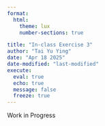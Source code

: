 ---
format: 
  html:
    theme: lux
    number-sections: true

title: "In-class Exercise 3"
author: "Tai Yu Ying"
date: "Apr 18 2025"
date-modified: "last-modified"
execute: 
  eval: true
  echo: true
  message: false
  freeze: true
---

::: text-center
[Work in Progress]{.display-1}
:::

